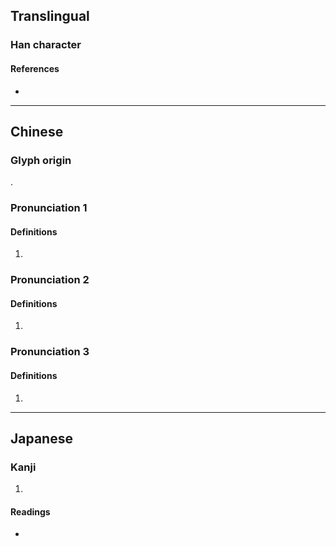 {{character info}}
==Translingual==

===Han character===
{{Han char|rn=32|rad=土|as=11|sn=14|four=|canj=GSRR|ids=⿰土區}}

====References====
* {{Han ref|kx=0237.020|dkj=05393|dj=0475.080|hdz=10479.070|uh=5878|ud=22648}}

----

==Chinese==
{{zh-forms|s=𫭟}}

===Glyph origin===
{{Han etym}}
{{Han compound|土|區|ls=psc|c1=s|c2=p|t1=earth}}.

===Pronunciation 1===
{{zh-pron
|m=ōu
|mc=y
|oc=y
|cat=
}}

====Definitions====
{{zh-hanzi}}

# {{zh-used2|p}}
#: {{zh-x|^陳塸{ōu}|the name of a place in [[Shanxi]]}}

===Pronunciation 2===
{{zh-pron
|m=qū
|cat=
}}

====Definitions====
{{zh-hanzi}}

# {{zh-used2|p}}
#: {{zh-x|^鄒塸{qū}|the name of a place in [[Jiangsu]]}}

===Pronunciation 3===
{{zh-pron
|m=qiū
}}

====Definitions====
{{zh-hanzi}}

# {{rfdef|zh}}

----

==Japanese==

===Kanji===
{{ja-kanji|grade=|rs=土11}}

# {{rfdef|ja|sort=土11}}

====Readings====
* {{ja-readings|on=[[おう]] (ō), [[お]] (o)|kun=[[はか]] (haka)}}